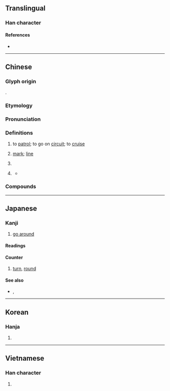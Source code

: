 {{also|廵}}
{{character info}}
{{character info|0x2F881}}
==Translingual==
{{Han stroke|Mainland China and Japan<br>[[File:巡 - U+05DE1 - KanjiVG stroke order.svg]]}}

===Han character===
{{Han char|rn=47|rad=巛|as=03|sn=6 (Mainland China, Japan), 7 (Hong Kong)|four=32303|canj=YVVV|ids=⿺辶巛}}

====References====
* {{Han ref|kx=0324.110|dkj=08680|dj=0624.170|hdz=63817.090|uh=5DE1|ud=24033|bh=A8B5|bd=43189}}

----

==Chinese==
{{zh-forms|alt=廵}}

===Glyph origin===
{{Han etym}}
{{Han compound|辵|川|ls=psc|c1=s|c2=p|t1=walk}}.

===Etymology===
{{rfe|zh}}

===Pronunciation===
{{zh-pron
|m=xún
|m-s=xun2
|c=ceon4
|c-t=tun3
|g=xyn4
|h=pfs=sùn;gd=sun2
|j=xyng1
|mb=sě̤ng
|md=sùng
|mn=sûn
|mn-t=sung5
|w=3xxin,3xxyn
|x=sen2
|mc=y
|oc=y
|cat=v,mn:n,cls
}}

===Definitions===
{{zh-hanzi}}

# to [[patrol]]; to go on [[circuit]]; to [[cruise]]
# {{lb|zh|Hokkien}} [[mark]]; [[line]]
# {{zh-classifier|[[round]]s of [[drink]]s during a [[banquet]]}}
# {{lb|zh|Hokkien}} {{zh-classifier|[[line]]s}}
#* {{zh-x|無情 的 皺痕\皺{liâu}紋{hûn}　一 巡 又 一 巡　歲月 染{ní} 成{sêng} 白雪{soat} 的 頭毛||TW|ref='''2017''', {{lang|zh|陳雷}}, lyrics by {{lang|zh|郭之儀}}, [https://www.youtube.com/watch?v=xIfVkYx75EI {{lang|zh|媽媽的皺紋}}]}}

===Compounds===
{{zh-der|大巡行|古蹟巡禮|分巡|徼巡|三巡|代天巡狩|南巡|出巡|搠筆巡街|當直巡邏|當巡|海上巡邏|梭巡|巡撫|巡查|巡綽|巡更|巡訪|巡禮|巡迴審判|酒過三巡|巡洋艦|巡邊員|巡航|巡防營|警巡|巡逴|巡視|巡防艦|巡察|巡軍|巡警|巡風|巡捕房|巡防|巡狩|巡靖|巡哨|巡遊|巡商|巡指間|巡鋪|巡守|巡邏艇|巡捕|巡按使|巡診|巡迴劇團|逡巡|巡迴學校|巡邏箱|巡邏|巡迴公演|巡迴|巡行|巡緝|巡檢|巡杯|巡弋飛彈|巡弋|巡幸|巡官|巡夜|巡堂|巡問|巡佐|軍巡鋪|巡兵|巡迴大使|巡按|巡店|巡巡}}

----

==Japanese==

===Kanji===
{{ja-kanji|grade=c|rs=巛04}}

# [[go around]]

====Readings====
{{ja-readings
|goon=じゅん
|kanon=しゅん
|kun=めぐ-る, めぐ-り
}}

====Counter====
{{ja-pos|counter|じゅん}}

# [[turn]], [[round]]

====See also====
* {{ja-r|周|しゅう}}, {{ja-r|回り|まわり}}

----

==Korean==

===Hanja===
{{ko-hanja|hangeul=순|rv=sun|mr=sun}}

# {{rfdef|ko|sort=巛04}}

----

==Vietnamese==

===Han character===
{{vi-readings|reading=tuần|rs=巛04}}

# {{rfdef|vi}}